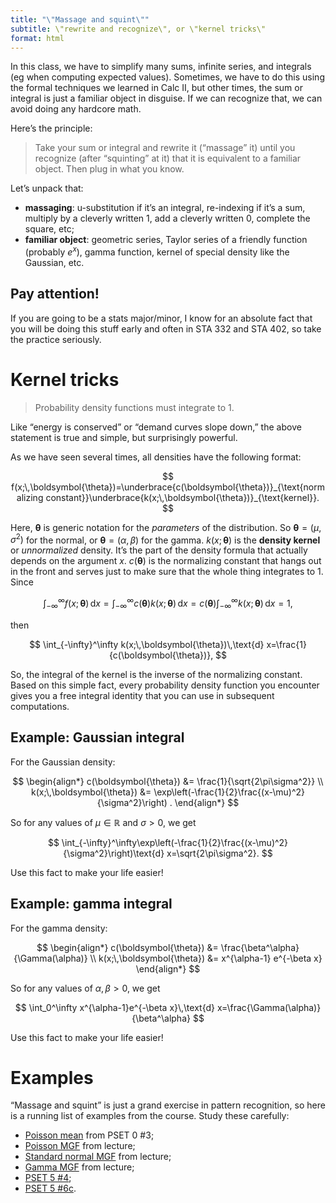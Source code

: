 ```yaml
---
title: "\"Massage and squint\""
subtitle: \"rewrite and recognize\", or \"kernel tricks\"
format: html
---
```


In this class, we have to simplify many sums, infinite series, and integrals (eg when computing expected values). Sometimes, we have to do this using the formal techniques we learned in Calc II, but other times, the sum or integral is just a familiar object in disguise. If we can recognize that, we can avoid doing any hardcore math.

Here's the principle:

> Take your sum or integral and rewrite it ("massage" it) until you recognize (after "squinting" at it) that it is equivalent to a familiar object. Then plug in what you know.

Let's unpack that:

- **massaging**: u-substitution if it's an integral, re-indexing if it's a sum, multiply by a cleverly written 1, add a cleverly written 0, complete the square, etc;
- **familiar object**: geometric series, Taylor series of a friendly function (probably $e^x$), gamma function, kernel of special density like the Gaussian, etc.

::: callout-warning
## Pay attention!

If you are going to be a stats major/minor, I know for an absolute fact that you will be doing this stuff early and often in STA 332 and STA 402, so take the practice seriously.
:::

# Kernel tricks

> Probability density functions must integrate to 1. 

Like "energy is conserved" or "demand curves slope down," the above statement is true and simple, but surprisingly powerful.

As we have seen several times, all densities have the following format:

$$
f(x;\,\boldsymbol{\theta})=\underbrace{c(\boldsymbol{\theta})}_{\text{normalizing constant}}\underbrace{k(x;\,\boldsymbol{\theta})}_{\text{kernel}}.
$$

Here, $\boldsymbol{\theta}$ is generic notation for the *parameters* of the distribution. So $\boldsymbol{\theta}=(\mu,\, \sigma^2)$ for the normal, or $\boldsymbol{\theta}=(\alpha,\,\beta)$ for the gamma. $k(x;\,\boldsymbol{\theta})$ is the **density kernel** or *unnormalized* density. It's the part of the density formula that actually depends on the argument $x$. $c(\boldsymbol{\theta})$ is the normalizing constant that hangs out in the front and serves just to make sure that the whole thing integrates to 1. Since 

$$
\int_{-\infty}^\infty f(x;\,\boldsymbol{\theta})\,\text{d} x
=
\int_{-\infty}^\infty c(\boldsymbol{\theta})k(x;\,\boldsymbol{\theta})\,\text{d} x
=
c(\boldsymbol{\theta})\int_{-\infty}^\infty k(x;\,\boldsymbol{\theta})\,\text{d} x=1,
$$

then

$$
\int_{-\infty}^\infty k(x;\,\boldsymbol{\theta})\,\text{d} x=\frac{1}{c(\boldsymbol{\theta})},
$$

So, the integral of the kernel is the inverse of the normalizing constant. Based on this simple fact, every probability density function you encounter gives you a free integral identity that you can use in subsequent computations.

::: callout-tip
## Example: Gaussian integral

For the Gaussian density:
    
$$
\begin{align*}
    c(\boldsymbol{\theta})
    &=
    \frac{1}{\sqrt{2\pi\sigma^2}}
    \\
    k(x;\,\boldsymbol{\theta})
    &=
    \exp\left(-\frac{1}{2}\frac{(x-\mu)^2}{\sigma^2}\right)
    .
\end{align*}
$$

So for any values of $\mu\in\mathbb{R}$ and $\sigma>0$, we get 
    
$$
\int_{-\infty}^\infty\exp\left(-\frac{1}{2}\frac{(x-\mu)^2}{\sigma^2}\right)\text{d} x=\sqrt{2\pi\sigma^2}.
$$

Use this fact to make your life easier!
:::

::: callout-note
## Example: gamma integral

For the gamma density:

$$
\begin{align*}
    c(\boldsymbol{\theta})
    &=
    \frac{\beta^\alpha}{\Gamma(\alpha)}
    \\
    k(x;\,\boldsymbol{\theta})
    &=
    x^{\alpha-1}
    e^{-\beta x}
\end{align*}
$$

So for any values of $\alpha,\,\beta>0$, we get 

$$
\int_0^\infty x^{\alpha-1}e^{-\beta x}\,\text{d} x=\frac{\Gamma(\alpha)}{\beta^\alpha}
$$

Use this fact to make your life easier!
:::


# Examples

"Massage and squint" is just a grand exercise in pattern recognition, so here is a running list of examples from the course. Study these carefully:

- [Poisson mean](https://sta240-f25.github.io/distributions/discrete-poisson.html#derivations) from PSET 0 #3;
- [Poisson MGF](https://sta240-f25.github.io/distributions/discrete-poisson.html#derivations) from lecture;
- [Standard normal MGF](https://sta240-f25.github.io/distributions/continuous-normal.html#derivations) from lecture;
- [Gamma MGF](https://sta240-f25.github.io/distributions/continuous-gamma.html#derivations) from lecture;
- [PSET 5 #4](https://sta240-f25.github.io/problems/pset-5.html#problem-4);
- [PSET 5 #6c](https://sta240-f25.github.io/problems/pset-5.html#problem-6).
